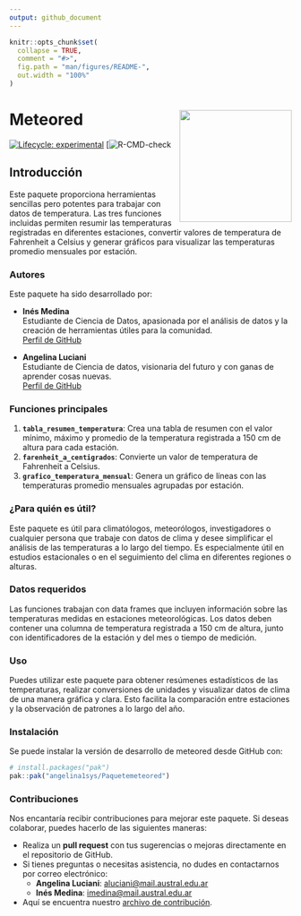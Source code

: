 ```yaml
---
output: github_document
---
```


<!-- README.md is generated from README.Rmd. Please edit that file -->

```r
knitr::opts_chunk$set(
  collapse = TRUE,
  comment = "#>",
  fig.path = "man/figures/README-",
  out.width = "100%"
)
```


# Meteored <img src="man/logo.png" align="right" width="200"/> 

<!-- badges: start -->
[![Lifecycle: experimental](https://img.shields.io/badge/lifecycle-experimental-orange.svg)](https://lifecycle.r-lib.org/articles/stages.html#experimental)
[![R-CMD-check](https://github.com/Angelina1sys/Paquetemeteored/actions/workflows/R-CMD-check.yaml/badge.svg)

<!-- badges: end -->




## Introducción
 
Este paquete proporciona herramientas sencillas pero potentes para trabajar con datos de temperatura. Las tres funciones incluidas permiten resumir las temperaturas registradas en diferentes estaciones, convertir valores de temperatura de Fahrenheit a Celsius y generar gráficos para visualizar las temperaturas promedio mensuales por estación.

### Autores

Este paquete ha sido desarrollado por:

- **Inés Medina**  
  Estudiante de Ciencia de Datos, apasionada por el análisis de datos y la creación de herramientas útiles para la comunidad.  
  [Perfil de GitHub](https://github.com/IneMedina)

- **Angelina Luciani**  
  Estudiante de Ciencia de datos, visionaria del futuro y con ganas de aprender cosas nuevas.  
  [Perfil de GitHub](https://github.com/angelina1sys)

 
### Funciones principales

1. **`tabla_resumen_temperatura`**: Crea una tabla de resumen con el valor mínimo, máximo y promedio de la temperatura registrada a 150 cm de altura para cada estación.
2. **`farenheit_a_centigrados`**: Convierte un valor de temperatura de Fahrenheit a Celsius.
3. **`grafico_temperatura_mensual`**: Genera un gráfico de líneas con las temperaturas promedio mensuales agrupadas por estación.
 
### ¿Para quién es útil?

 Este paquete es útil para climatólogos, meteorólogos, investigadores o cualquier persona que trabaje con datos de clima y desee simplificar el análisis de las temperaturas a lo largo del tiempo. Es especialmente útil en estudios estacionales o en el seguimiento del clima en diferentes regiones o alturas.

### Datos requeridos

Las funciones trabajan con data frames que incluyen información sobre las temperaturas medidas en estaciones meteorológicas. Los datos deben contener una columna de temperatura registrada a 150 cm de altura, junto con identificadores de la estación y del mes o tiempo de medición.
 
### Uso

Puedes utilizar este paquete para obtener resúmenes estadísticos de las temperaturas, realizar conversiones de unidades y visualizar datos de clima de una manera gráfica y clara. Esto facilita la comparación entre estaciones y la observación de patrones a lo largo del año.

### Instalación

Se puede instalar la versión de desarrollo de meteored desde GitHub con:

``` r
# install.packages("pak")
pak::pak("angelina1sys/Paquetemeteored")
```
### Contribuciones

Nos encantaría recibir contribuciones para mejorar este paquete. Si deseas colaborar, puedes hacerlo de las siguientes maneras:

- Realiza un **pull request** con tus sugerencias o mejoras directamente en el repositorio de GitHub.
- Si tienes preguntas o necesitas asistencia, no dudes en contactarnos por correo electrónico:
  - **Angelina Luciani**: [aluciani@mail.austral.edu.ar](mailto:aluciani@mail.austral.edu.ar)
  - **Inés Medina**: [imedina@mail.austral.edu.ar](mailto:imedina@mail.austral.edu.ar)

- Aquí se encuentra nuestro [archivo de contribución](https://github.com/angelina1sys/Paquetemeteored/blob/master/.github/CONTRIBUTING.md).




